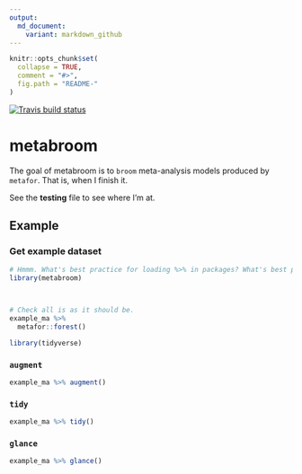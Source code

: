 ```yaml
---
output:
  md_document:
    variant: markdown_github
---
```


<!-- README.md is generated from README.Rmd. Please edit that file -->

```r
knitr::opts_chunk$set(
  collapse = TRUE,
  comment = "#>",
  fig.path = "README-"
)
```

[![Travis build status](https://travis-ci.org/softloud/metabroom.svg?branch=master)](https://travis-ci.org/softloud/metabroom)

# metabroom

The goal of metabroom is to `broom` meta-analysis models produced by `metafor`. That is, when I finish it.  

See the **testing** file to see where I'm at. 

## Example

### Get example dataset

```r
# Hmmm. What's best practice for loading %>% in packages? What's best practice for package dependencies?
library(metabroom)



# Check all is as it should be.
example_ma %>% 
  metafor::forest()

```

```r
library(tidyverse)
```


### `augment`

```r
example_ma %>% augment()
```

### `tidy`

```r
example_ma %>% tidy()
```

### `glance`

```r
example_ma %>% glance()
```

